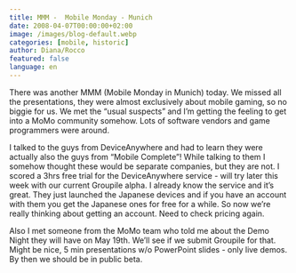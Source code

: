 ```yaml
---
title: MMM -  Mobile Monday - Munich
date: 2008-04-07T00:00:00+02:00
image: /images/blog-default.webp
categories: [mobile, historic]
author: Diana/Rocco
featured: false
language: en
---
```


<div class="entry-content">
There was another MMM (Mobile Monday in Munich) today. We missed all the presentations, they were almost exclusively about mobile gaming, so no biggie for us. We met the “usual suspects” and I’m getting the feeling to get into a MoMo community somehow. Lots of software vendors and game programmers were around.



I talked to the guys from DeviceAnywhere and had to learn they were actually also the guys from “Mobile Complete”! While talking to them I somehow thought these would be separate companies, but they are not. I scored a 3hrs free trial for the DeviceAnywhere service - will try later this week with our current Groupile alpha. I already know the service and it’s great. They just launched the Japanese devices and if you have an account with them you get the Japanese ones for free for a while. So now we’re really thinking about getting an account. Need to check pricing again.



Also I met someone from the MoMo team who told me about the Demo Night they will have on May 19th. We’ll see if we submit Groupile for that. Might be nice, 5 min presentations w/o PowerPoint slides - only live demos. By then we should be in public beta.
</div>


